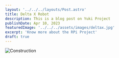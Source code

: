 ```yaml
---
layout: '../../../layouts/Post.astro'
title: Delta X Robot
description: This is a blog post on Yuki Project
publishDate: Apr 10, 2023
featuredImage: '../../../assets/images/deltax.jpg'
excerpt: 'Know more about the RPi Project'
draft: true
---
```

![Construction](https://cdn.dribbble.com/users/433429/screenshots/3512879/media/8570f24fbcecba18e87f61d93baf682c.gif)
